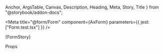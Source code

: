   Anchor,
  ArgsTable,
  Canvas,
  Description,
  Heading,
  Meta,
  Story,
  Title
} from "@storybook/addon-docs";

<Meta title="@form/Form" component={AxForm} parameters={{ jest: ["Form.test.tsx"] }} />

<Anchor storyId="form-form--form">
  <Title>Form</Title>
</Anchor>

<Description of={AxForm} />

<Canvas>
  <Story name="Form" height="30rem" parameters={{ layout: "none" }}>
    {FormStory}
  </Story>
</Canvas>

<Heading>Props</Heading>

<ArgsTable of={AxForm} sort="requiredFirst" />
